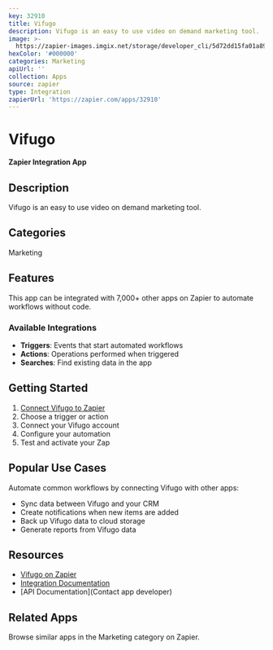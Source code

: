 ```yaml
---
key: 32910
title: Vifugo
description: Vifugo is an easy to use video on demand marketing tool.
image: >-
  https://zapier-images.imgix.net/storage/developer_cli/5d72dd15fa01a89c1f241339f8f87bae.png?auto=format%2Ccompress&ixlib=python-3.0.0&q=50
hexColor: '#000000'
categories: Marketing
apiUrl: ''
collection: Apps
source: zapier
type: Integration
zapierUrl: 'https://zapier.com/apps/32910'
---
```

# Vifugo

**Zapier Integration App**

## Description

Vifugo is an easy to use video on demand marketing tool.

## Categories

Marketing

## Features

This app can be integrated with 7,000+ other apps on Zapier to automate workflows without code.

### Available Integrations

- **Triggers**: Events that start automated workflows
- **Actions**: Operations performed when triggered
- **Searches**: Find existing data in the app

## Getting Started

1. [Connect Vifugo to Zapier](https://zapier.com/apps/32910)
2. Choose a trigger or action
3. Connect your Vifugo account
4. Configure your automation
5. Test and activate your Zap

## Popular Use Cases

Automate common workflows by connecting Vifugo with other apps:

- Sync data between Vifugo and your CRM
- Create notifications when new items are added
- Back up Vifugo data to cloud storage
- Generate reports from Vifugo data

## Resources

- [Vifugo on Zapier](https://zapier.com/apps/32910)
- [Integration Documentation](https://zapier.com/apps/32910/integrations)
- [API Documentation](Contact app developer)

## Related Apps

Browse similar apps in the Marketing category on Zapier.
